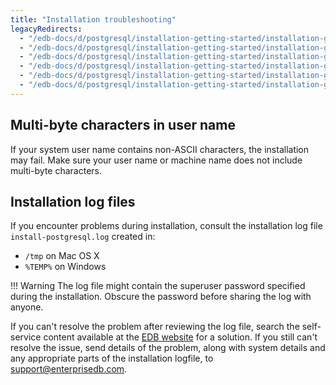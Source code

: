 ```yaml
---
title: "Installation troubleshooting"
legacyRedirects:
  - "/edb-docs/d/postgresql/installation-getting-started/installation-guide/13.0/installation_troubleshooting.html"
  - "/edb-docs/d/postgresql/installation-getting-started/installation-guide-installers/11/PostgreSQL_Installation_Guide.1.13.html"
  - "/edb-docs/d/postgresql/installation-getting-started/installation-guide-installers/12/installation_troubleshooting.html"
  - "/edb-docs/d/postgresql/installation-getting-started/installation-guide-installers/9.5/PostgreSQL_Installation_Guide.1.17.html"
  - "/edb-docs/d/postgresql/installation-getting-started/installation-guide-installers/9.6/PostgreSQL_Installation_Guide.1.17.html"
  - "/edb-docs/d/postgresql/installation-getting-started/installation-guide-installers/10/PostgreSQL_Installation_Guide.1.22.html"
---
```


## Multi-byte characters in user name

If your system user name contains non-ASCII characters, the installation may fail. Make sure your user name or machine name does not include multi-byte characters.

## Installation log files

If you encounter problems during installation, consult the installation log file `install-postgresql.log` created in:

-   `/tmp` on Mac OS X
-   `%TEMP%` on Windows

!!! Warning
    The log file might contain the superuser password specified during the installation. Obscure the password before sharing the log with anyone.

If you can't resolve the problem after reviewing the log file, search the self-service content available at the [EDB website](https://www.enterprisedb.com/postgres-tutorials) for a solution. If you still can't resolve the issue, send details of the problem, along with system details and any appropriate parts of the installation logfile, to [support@enterprisedb.com](mailto:support@enterprisedb.com).
